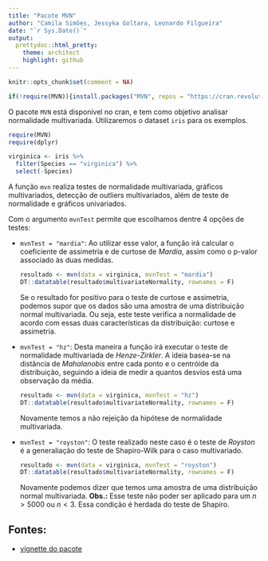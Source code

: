 ```yaml
---
title: "Pacote MVN"
author: "Camila Simões, Jessyka Goltara, Leonardo Filgueira"
date: "`r Sys.Date()`"
output:
  prettydoc::html_pretty:
    theme: architect
    highlight: github
---
```


```r
knitr::opts_chunk$set(comment = NA)

if(!require(MVN)){install.packages("MVN", repos = "https://cran.revolutionanalytics.com")}
```

O pacote `MVN` está disponível no cran, e tem como objetivo analisar normalidade multivariada. Utilizaremos o dataset `iris` para os exemplos.

```r
require(MVN)
require(dplyr)

virginica <- iris %>% 
  filter(Species == "virginica") %>% 
  select(-Species)
```

A função `mvn` realiza testes de normalidade multivariada, gráficos multivariados, detecção de outliers multivariados, além de teste de normalidade e gráficos univariados. 

Com o argumento `mvnTest` permite que escolhamos dentre 4 opções de testes:

- `mvnTest = "mardia"`: Ao utilizar esse valor, a função irá calcular o coeficiente de assimetria e de curtose de *Mardia*, assim como o p-valor associado às duas medidas.
    
    ```r
    resultado <- mvn(data = virginica, mvnTest = "mardia")
    DT::datatable(resultado$multivariateNormality, rownames = F)
    ```
    
    Se o resultado for positivo para o teste de curtose e assimetria, podemos supor que os dados são uma amostra de uma distribuição normal multivariada. Ou seja, este teste verifica a normalidade de acordo com essas duas características da distribuição: curtose e assimetria.

- `mvnTest = "hz"`: Desta maneira a função irá executar o teste de normalidade multivariada de *Henze-Zirkler*. A ideia basea-se na distância de *Mahalanobis* entre cada ponto e o centróide da distribuição, seguindo a ideia de medir a quantos desvios está uma observação da média.

    ```r
    resultado <- mvn(data = virginica, mvnTest = "hz")
    DT::datatable(resultado$multivariateNormality, rownames = F)  
    ```

    Novamente temos a não rejeição da hipótese de normalidade multivariada.
    
- `mvnTest = "royston"`: O teste realizado neste caso é o teste de *Royston* é a generaliação do teste de Shapiro-Wilk para o caso multivariado.

    ```r
    resultado <- mvn(data = virginica, mvnTest = "royston")
    DT::datatable(resultado$multivariateNormality, rownames = F)  
    ```

    Novamente podemos dizer que temos uma amostra de uma distribuição normal multivariada.
    **Obs.:** Esse teste não poder ser aplicado para um $n > 5000$ ou $n < 3$. Essa condição é herdada do teste de Shapiro.
    
## Fontes:

- [vignette do pacote](https://cran.r-project.org/web/packages/MVN/vignettes/MVN.pdf)